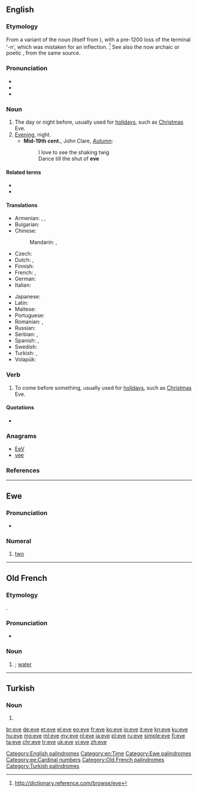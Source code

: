 {{also|Eve|Ève}}
==English==

===Etymology===
From a variant of the {{etyl|enm|en}} noun {{term|even|lang=enm}} (itself from {{etyl|ang|en}} {{m|ang|ǣfen}}), with a pre-1200 loss of the terminal '-n', which was mistaken for an inflection. <ref>http://dictionary.reference.com/browse/eve</ref> See also the now archaic or poetic {{term|even||evening|lang=en}}, from the same source.

===Pronunciation===
* {{audio|en-us-eve.ogg|Audio (US)|lang=en}}
* {{rhymes|iːv|lang=en}}
* {{homophones|lang=en|eave|eve|Eve}}

===Noun===
{{en-noun}}

# The day or night before, usually used for [[holiday]]s, such as [[Christmas]] Eve.
# [[evening|Evening]], night.
#*'''Mid-19th cent.''', John Clare, ''[[s:Autumn (Clare)|Autumn]]'':
#*:I love to see the shaking twig
#*:Dance till the shut of '''eve'''

====Related terms====
* {{l|en|evening}}
* {{l|en|even}}

====Translations====
{{trans-top|day or night before}}
* Armenian: {{t|hy|նախօրյակ|sc=Armn}}, {{t|hy|նախօրե|sc=Armn}}, {{t|hy|ճրագալույց|sc=Armn}} {{qualifier|of Christmas, Epiphany and Easter}}
* Bulgarian: {{t|bg|навечерие|n|sc=Cyrl}}
* Chinese:
*: Mandarin: {{t+|cmn|前夕|tr=qiánxī|sc=Hani}}, {{t+|cmn|前夜|tr=qiányè|sc=Hani}}
* Czech: {{t+|cs|předvečer|m}}
* Dutch: {{t+|nl|vooravond|m}}, {{t|nl|vigilie|f}}
* Finnish: {{t+|fi|aatto}}
* French: {{t+|fr|vigile|f}}, {{t+|fr|veille|f}}
* German: {{t+|de|Vorabend|m}}
* Italian: {{t+|it|vigilia|f}}
{{trans-mid}}
* Japanese: {{t|ja|前夜|tr=ぜんや, zen'ya|sc=Jpan}}
* Latin: {{t|la|vesper|m}}
* Maltese: {{t|mt|lejliet}}
* Portuguese: {{t+|pt|véspera|f}}
* Romanian: {{t+|ro|ajun|n}}, {{t+|ro|preziuă|f}}
* Russian: {{t+|ru|канун|m|tr=kanún|sc=Cyrl}}
* Serbian: {{t+|sh|predvečerje}}, {{t|sh|predveče}}
* Spanish: {{t+|es|víspera|f}}, {{t+|es|vigilia|f}}
* Swedish: {{t+|sv|afton|c}}
* Turkish: {{t+|tr|arefe}}, {{t+|tr|akşam}}
* Volapük: {{t+|vo|büsoar}}
{{trans-bottom}}

===Verb===
{{en-verb|ev|ed}}

# To come before something, usually used for [[holiday]]s, such as [[Christmas]] Eve.

====Quotations====
* {{seeCites}}

===Anagrams===
* [[EeV#English|EeV]]
* [[vee#English|vee]]

===References===
<references/>

[[Category:English palindromes]]
[[Category:en:Time]]

----

==Ewe==

===Pronunciation===
* {{IPA|/ˈeve/|lang=ee}}

===Numeral===
{{head|ee|numeral}}

# [[two]]

[[Category:Ewe palindromes]]
[[Category:ee:Cardinal numbers]]

----

==Old French==

===Etymology===
{{etyl|la|fro}} {{term|aqua|lang=la}}.

===Pronunciation===
* {{IPA|/ˈɛvə/|lang=fro}}

===Noun===
{{fro-noun|f}}

# {{alternative form of|iaue|lang=fro|nodot=1}}; [[water]]

[[Category:Old French palindromes]]

----

==Turkish==

===Noun===
{{tr-noun-form}}

# {{inflection of|ev||s|dat|lang=tr}}

[[Category:Turkish palindromes]]

[[br:eve]]
[[de:eve]]
[[et:eve]]
[[el:eve]]
[[eo:eve]]
[[fr:eve]]
[[ko:eve]]
[[io:eve]]
[[it:eve]]
[[kn:eve]]
[[ku:eve]]
[[hu:eve]]
[[mg:eve]]
[[ml:eve]]
[[my:eve]]
[[nl:eve]]
[[ja:eve]]
[[pl:eve]]
[[ru:eve]]
[[simple:eve]]
[[fi:eve]]
[[ta:eve]]
[[chr:eve]]
[[tr:eve]]
[[uk:eve]]
[[vi:eve]]
[[zh:eve]]